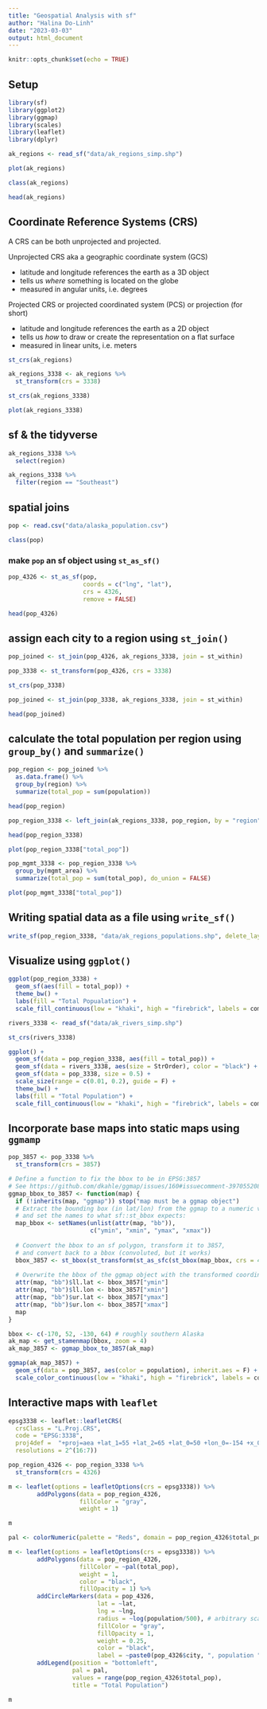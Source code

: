 ```yaml
---
title: "Geospatial Analysis with sf"
author: "Halina Do-Linh"
date: "2023-03-03"
output: html_document
---
```


```r
knitr::opts_chunk$set(echo = TRUE)
```

## Setup

```r
library(sf)
library(ggplot2)
library(ggmap)
library(scales)
library(leaflet)
library(dplyr)
```

```r
ak_regions <- read_sf("data/ak_regions_simp.shp")
```

```r
plot(ak_regions)
```

```r
class(ak_regions)
```

```r
head(ak_regions)
```



## Coordinate Reference Systems (CRS)

A CRS can be both unprojected and projected.

Unprojected CRS aka a geographic coordinate system (GCS)

- latitude and longitude references the earth as a 3D object
- tells us *where* something is located on the globe
- measured in angular units, i.e. degrees

Projected CRS or projected coordinated system (PCS) or projection (for short)

- latitude and longitude references the earth as a 2D object
- tells us *how* to draw or create the representation on a flat surface
- measured in linear units, i.e. meters

```r
st_crs(ak_regions)
```

```r
ak_regions_3338 <- ak_regions %>% 
  st_transform(crs = 3338)

st_crs(ak_regions_3338)
```

```r
plot(ak_regions_3338)
```

## sf & the tidyverse

```r
ak_regions_3338 %>% 
  select(region)
```

```r
ak_regions_3338 %>% 
  filter(region == "Southeast")
```

## spatial joins

```r
pop <- read.csv("data/alaska_population.csv")

class(pop)
```

### make `pop` an sf object using `st_as_sf()`

```r
pop_4326 <- st_as_sf(pop,
                     coords = c("lng", "lat"),
                     crs = 4326,
                     remove = FALSE)

head(pop_4326)
```
## assign each city to a region using `st_join()`

```r
pop_joined <- st_join(pop_4326, ak_regions_3338, join = st_within)
```

```r
pop_3338 <- st_transform(pop_4326, crs = 3338)

st_crs(pop_3338)
```

```r
pop_joined <- st_join(pop_3338, ak_regions_3338, join = st_within)

head(pop_joined)
```

## calculate the total population per region using `group_by()` and `summarize()`

```r
pop_region <- pop_joined %>% 
  as.data.frame() %>% 
  group_by(region) %>% 
  summarize(total_pop = sum(population))

head(pop_region)
```

```r
pop_region_3338 <- left_join(ak_regions_3338, pop_region, by = "region")

head(pop_region_3338)
```

```r
plot(pop_region_3338["total_pop"])
```

```r
pop_mgmt_3338 <- pop_region_3338 %>% 
  group_by(mgmt_area) %>% 
  summarize(total_pop = sum(total_pop), do_union = FALSE)

plot(pop_mgmt_3338["total_pop"])
```

## Writing spatial data as a file using `write_sf()`

```r
write_sf(pop_region_3338, "data/ak_regions_populations.shp", delete_layer = TRUE)
```

## Visualize using `ggplot()`

```r
ggplot(pop_region_3338) +
  geom_sf(aes(fill = total_pop)) +
  theme_bw() +
  labs(fill = "Total Popualation") +
  scale_fill_continuous(low = "khaki", high = "firebrick", labels = comma) # comma comes from scales
```

```r
rivers_3338 <- read_sf("data/ak_rivers_simp.shp")

st_crs(rivers_3338)
```

```r
ggplot() +
  geom_sf(data = pop_region_3338, aes(fill = total_pop)) +
  geom_sf(data = rivers_3338, aes(size = StrOrder), color = "black") +
  geom_sf(data = pop_3338, size = 0.5) +
  scale_size(range = c(0.01, 0.2), guide = F) +
  theme_bw() +
  labs(fill = "Total Population") +
  scale_fill_continuous(low = "khaki", high = "firebrick", labels = comma)
```

## Incorporate base maps into static maps using `ggmamp`

```r
pop_3857 <- pop_3338 %>% 
  st_transform(crs = 3857)
```

```r
# Define a function to fix the bbox to be in EPSG:3857
# See https://github.com/dkahle/ggmap/issues/160#issuecomment-397055208
ggmap_bbox_to_3857 <- function(map) {
  if (!inherits(map, "ggmap")) stop("map must be a ggmap object")
  # Extract the bounding box (in lat/lon) from the ggmap to a numeric vector, 
  # and set the names to what sf::st_bbox expects:
  map_bbox <- setNames(unlist(attr(map, "bb")), 
                       c("ymin", "xmin", "ymax", "xmax"))
  
  # Coonvert the bbox to an sf polygon, transform it to 3857, 
  # and convert back to a bbox (convoluted, but it works)
  bbox_3857 <- st_bbox(st_transform(st_as_sfc(st_bbox(map_bbox, crs = 4326)), 3857))
  
  # Overwrite the bbox of the ggmap object with the transformed coordinates 
  attr(map, "bb")$ll.lat <- bbox_3857["ymin"]
  attr(map, "bb")$ll.lon <- bbox_3857["xmin"]
  attr(map, "bb")$ur.lat <- bbox_3857["ymax"]
  attr(map, "bb")$ur.lon <- bbox_3857["xmax"]
  map
}
```

```r
bbox <- c(-170, 52, -130, 64) # roughly southern Alaska
ak_map <- get_stamenmap(bbox, zoom = 4)
ak_map_3857 <- ggmap_bbox_to_3857(ak_map)
```

```r
ggmap(ak_map_3857) +
  geom_sf(data = pop_3857, aes(color = population), inherit.aes = F) +
  scale_color_continuous(low = "khaki", high = "firebrick", labels = comma)
```

## Interactive maps with `leaflet`

```r
epsg3338 <- leaflet::leafletCRS(
  crsClass = "L.Proj.CRS",
  code = "EPSG:3338",
  proj4def =  "+proj=aea +lat_1=55 +lat_2=65 +lat_0=50 +lon_0=-154 +x_0=0 +y_0=0 +ellps=GRS80 +towgs84=0,0,0,0,0,0,0 +units=m +no_defs",
  resolutions = 2^(16:7))
```

```r
pop_region_4326 <- pop_region_3338 %>% 
  st_transform(crs = 4326)
```

```r
m <- leaflet(options = leafletOptions(crs = epsg3338)) %>%
        addPolygons(data = pop_region_4326, 
                    fillColor = "gray",
                    weight = 1)

m
```

```r
pal <- colorNumeric(palette = "Reds", domain = pop_region_4326$total_pop)

m <- leaflet(options = leafletOptions(crs = epsg3338)) %>%
        addPolygons(data = pop_region_4326, 
                    fillColor = ~pal(total_pop),
                    weight = 1,
                    color = "black",
                    fillOpacity = 1) %>% 
        addCircleMarkers(data = pop_4326,
                         lat = ~lat,
                         lng = ~lng,
                         radius = ~log(population/500), # arbitrary scaling
                         fillColor = "gray",
                         fillOpacity = 1,
                         weight = 0.25,
                         color = "black",
                         label = ~paste0(pop_4326$city, ", population ", comma(pop_4326$population))) %>%
        addLegend(position = "bottomleft",
                  pal = pal,
                  values = range(pop_region_4326$total_pop),
                  title = "Total Population")

m
```

































